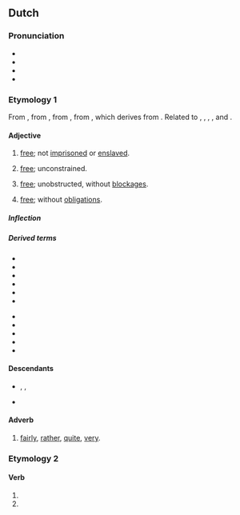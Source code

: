 {{also|-vrij}}
==Dutch==

===Pronunciation===
* {{IPA|nl|/vrɛi/}}
* {{audio|nl|Nl-vrij.ogg|Audio}}
* {{hyphenation|nl|vrij}}
* {{rhymes|nl|ɛi̯}}

===Etymology 1===
From {{inh|nl|dum|vri}}, from {{inh|nl|odt|frī}}, from {{inh|nl|gmw-pro|*frī}}, from {{inh|nl|gem-pro|*frijaz}}, which derives from {{der|nl|ine-pro|*preyH-||to be fond of}}. Related to {{m|nl|vrijen||to love}}, {{m|nl|vrijdag||friday}}, {{m|nl|vriend||friend}}, {{m|nl|vrouw||woman}}, and {{m|nl|vrede||peace}}.

====Adjective====
{{nl-adj}}

# [[free]]; not [[imprisoned]] or [[enslaved]].
#: {{ux|nl|Ik ben geen nummer, ik ben een '''vrij''' [[man]]!|I am not a number, I am a '''free''' man!|inline=1}}
# [[free]]; unconstrained.
#: {{ux|nl|Hij had de '''vrije''' [[hand]] over het [[land]].|He had a '''free''' hand over the land.|inline=1}}
# [[free]]; unobstructed, without [[blockage|blockages]].
#: {{ux|nl|De [[afvoer]] was '''vrij'''.|The drain was '''clear'''.|inline=1}}
# [[free]]; without [[obligation]]s.
#: {{ux|nl|[[vrije tijd|'''vrije''' tijd]]|'''free''' time|inline=1}}

=====Inflection=====
{{nl-decl-adj}}

=====Derived terms=====
{{der-top}}
* {{l|nl|frank en vrij}}
* {{l|nl|vrijgesteld}}
* {{l|nl|vrijhandel}}
* {{l|nl|vrijhaven}}
* {{l|nl|vrijheid}}
* {{l|nl|vrijmaken}}
{{der-mid}}
* {{l|nl|vrijmarkt}}
* {{l|nl|vrijmetselaar}}
* {{l|nl|vrijspreken}}
* {{l|nl|vrijstaat}}
* {{l|nl|vrijzinnig}}
{{der-bottom}}

====Descendants====
* {{desc|dcr|vri}}, {{l|dcr|vrie}}, {{l|dcr|fri}}
* {{desc|id|bor=1|prei|t=holiday, free, doing nothing}}

====Adverb====
{{nl-adv}}

# [[fairly]], [[rather]], [[quite]], [[very]].
#: {{ux|nl|Hij is '''vrij''' betrouwbaar|He is '''fairly''' trustworthy|inline=1}}
#: {{ux|nl|De computer waarmee ik werk is '''vrij''' oud.|The computer with which I work is '''quite''' old.|inline=1}}

===Etymology 2===
{{nonlemma}}

====Verb====
{{head|nl|verb form}}

# {{nl-verb form of|p=1|n=sg|t=pres|m=ind|vrijen}}
# {{nl-verb form of|m=imp|vrijen}}